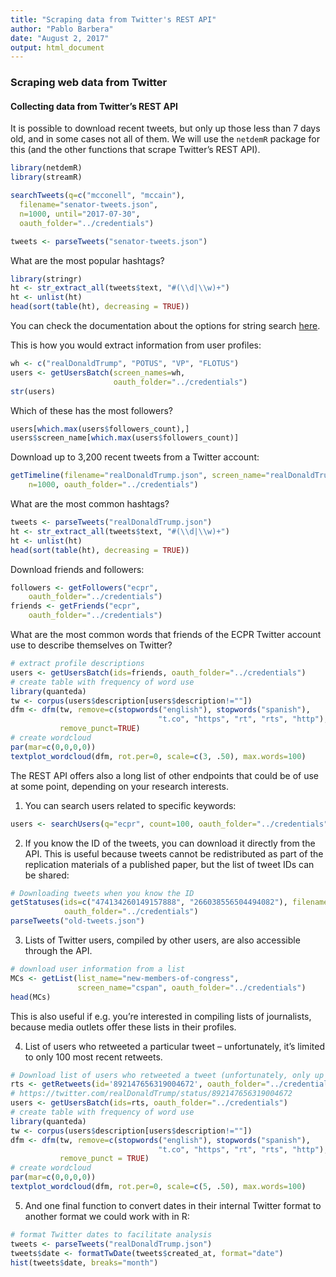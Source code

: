 ```yaml
---
title: "Scraping data from Twitter's REST API"
author: "Pablo Barbera"
date: "August 2, 2017"
output: html_document
---
```


### Scraping web data from Twitter

#### Collecting data from Twitter's REST API

It is possible to download recent tweets, but only up those less than 7 days old, and in some cases not all of them. We will use the `netdemR` package for this (and the other functions that scrape Twitter's REST API).

```r
library(netdemR)
library(streamR)

searchTweets(q=c("mcconell", "mccain"), 
  filename="senator-tweets.json",
  n=1000, until="2017-07-30", 
  oauth_folder="../credentials")

tweets <- parseTweets("senator-tweets.json")
```

What are the most popular hashtags?
```r
library(stringr)
ht <- str_extract_all(tweets$text, "#(\\d|\\w)+")
ht <- unlist(ht)
head(sort(table(ht), decreasing = TRUE))
```

You can check the documentation about the options for string search [here](https://dev.twitter.com/rest/public/search).

This is how you would extract information from user profiles:

```r
wh <- c("realDonaldTrump", "POTUS", "VP", "FLOTUS")
users <- getUsersBatch(screen_names=wh,
                       oauth_folder="../credentials")
str(users)
```

Which of these has the most followers?
```r
users[which.max(users$followers_count),]
users$screen_name[which.max(users$followers_count)]
```

Download up to 3,200 recent tweets from a Twitter account:
```r
getTimeline(filename="realDonaldTrump.json", screen_name="realDonaldTrump", 
    n=1000, oauth_folder="../credentials")
```

What are the most common hashtags?
```r
tweets <- parseTweets("realDonaldTrump.json")
ht <- str_extract_all(tweets$text, "#(\\d|\\w)+")
ht <- unlist(ht)
head(sort(table(ht), decreasing = TRUE))
```

Download friends and followers:
```r
followers <- getFollowers("ecpr", 
    oauth_folder="../credentials")
friends <- getFriends("ecpr", 
    oauth_folder="../credentials")
```

What are the most common words that friends of the ECPR Twitter account use to describe themselves on Twitter?

```r
# extract profile descriptions
users <- getUsersBatch(ids=friends, oauth_folder="../credentials")
# create table with frequency of word use
library(quanteda)
tw <- corpus(users$description[users$description!=""])
dfm <- dfm(tw, remove=c(stopwords("english"), stopwords("spanish"),
                                 "t.co", "https", "rt", "rts", "http"),
           remove_punct=TRUE)
# create wordcloud
par(mar=c(0,0,0,0))
textplot_wordcloud(dfm, rot.per=0, scale=c(3, .50), max.words=100)

```


The REST API offers also a long list of other endpoints that could be of use at some point, depending on your research interests.

1) You can search users related to specific keywords:

```r
users <- searchUsers(q="ecpr", count=100, oauth_folder="../credentials")
```

2) If you know the ID of the tweets, you can download it directly from the API. This is useful because tweets cannot be redistributed as part of the replication materials of a published paper, but the list of tweet IDs can be shared:

```r
# Downloading tweets when you know the ID
getStatuses(ids=c("474134260149157888", "266038556504494082"), filename="old-tweets.json",
            oauth_folder="../credentials")
parseTweets("old-tweets.json")
```

3) Lists of Twitter users, compiled by other users, are also accessible through the API.

```r
# download user information from a list
MCs <- getList(list_name="new-members-of-congress", 
               screen_name="cspan", oauth_folder="../credentials")
head(MCs)
```

This is also useful if e.g. you're interested in compiling lists of journalists, because media outlets offer these lists in their profiles.

4) List of users who retweeted a particular tweet -- unfortunately, it's limited to only 100 most recent retweets.

```r
# Download list of users who retweeted a tweet (unfortunately, only up to 100)
rts <- getRetweets(id='892147656319004672', oauth_folder="../credentials")
# https://twitter.com/realDonaldTrump/status/892147656319004672
users <- getUsersBatch(ids=rts, oauth_folder="../credentials")
# create table with frequency of word use
library(quanteda)
tw <- corpus(users$description[users$description!=""])
dfm <- dfm(tw, remove=c(stopwords("english"), stopwords("spanish"),
                                 "t.co", "https", "rt", "rts", "http"),
           remove_punct = TRUE)
# create wordcloud
par(mar=c(0,0,0,0))
textplot_wordcloud(dfm, rot.per=0, scale=c(5, .50), max.words=100)
```

5) And one final function to convert dates in their internal Twitter format to another format we could work with in R:

```r
# format Twitter dates to facilitate analysis
tweets <- parseTweets("realDonaldTrump.json")
tweets$date <- formatTwDate(tweets$created_at, format="date")
hist(tweets$date, breaks="month")
```



